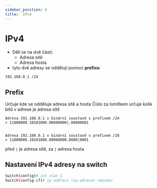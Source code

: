 ```yaml
---
sidebar_position: 4
title:  IPv4
---
```

# IPv4

* Dělí se na dvě části: 
    - Adresa sítě
    - Adresa hosta
* tyto dvě adresy se oddělují pomocí **prefixu**

```bash title="Příklad IP adresy"
192.168.0.1 /24
```

## Prefix
Určuje kde se odděluje adresa sítě a hosta
Číslo za lomítkem určuje kolik bitů v adrese je adresa sítě

```
Adresa 192.168.0.1 v binární soustavě s prefixem /24
> 11000000.10101000.00000000|.00000001


Adresa 192.168.0.1 v binární soustavě s prefixem /28
> 11000000.10101000.00000000.0000|0001
```

před `|` je adresa sítě, za `|` adresa hosta 

## Nastavení IPv4 adresy na switch 

```bash 
Switch(config)# int vlan 1
Switch(config-if)# ip address <ip-adresa> <maska>
```

